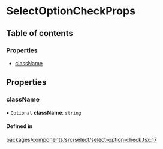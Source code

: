 # SelectOptionCheckProps

## Table of contents

### Properties

- [className](props.md#classname)

## Properties

### className

• `Optional` **className**: `string`

#### Defined in

[packages/components/src/select/select-option-check.tsx:17](https://github.com/vtex/shoreline/blob/9cdfd7505/packages/components/src/select/select-option-check.tsx#L17)
